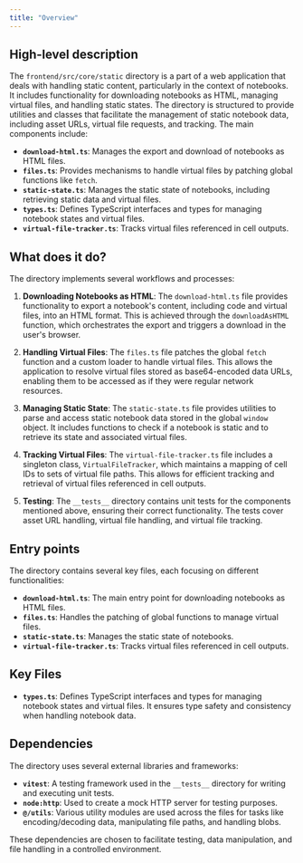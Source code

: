 ```yaml
---
title: "Overview"
---
```


## High-level description

The `frontend/src/core/static` directory is a part of a web application that deals with handling static content, particularly in the context of notebooks. It includes functionality for downloading notebooks as HTML, managing virtual files, and handling static states. The directory is structured to provide utilities and classes that facilitate the management of static notebook data, including asset URLs, virtual file requests, and tracking. The main components include:

- **`download-html.ts`**: Manages the export and download of notebooks as HTML files.
- **`files.ts`**: Provides mechanisms to handle virtual files by patching global functions like `fetch`.
- **`static-state.ts`**: Manages the static state of notebooks, including retrieving static data and virtual files.
- **`types.ts`**: Defines TypeScript interfaces and types for managing notebook states and virtual files.
- **`virtual-file-tracker.ts`**: Tracks virtual files referenced in cell outputs.

## What does it do?

The directory implements several workflows and processes:

1. **Downloading Notebooks as HTML**: The `download-html.ts` file provides functionality to export a notebook's content, including code and virtual files, into an HTML format. This is achieved through the `downloadAsHTML` function, which orchestrates the export and triggers a download in the user's browser.

2. **Handling Virtual Files**: The `files.ts` file patches the global `fetch` function and a custom loader to handle virtual files. This allows the application to resolve virtual files stored as base64-encoded data URLs, enabling them to be accessed as if they were regular network resources.

3. **Managing Static State**: The `static-state.ts` file provides utilities to parse and access static notebook data stored in the global `window` object. It includes functions to check if a notebook is static and to retrieve its state and associated virtual files.

4. **Tracking Virtual Files**: The `virtual-file-tracker.ts` file includes a singleton class, `VirtualFileTracker`, which maintains a mapping of cell IDs to sets of virtual file paths. This allows for efficient tracking and retrieval of virtual files referenced in cell outputs.

5. **Testing**: The `__tests__` directory contains unit tests for the components mentioned above, ensuring their correct functionality. The tests cover asset URL handling, virtual file handling, and virtual file tracking.

## Entry points

The directory contains several key files, each focusing on different functionalities:

- **`download-html.ts`**: The main entry point for downloading notebooks as HTML files.
- **`files.ts`**: Handles the patching of global functions to manage virtual files.
- **`static-state.ts`**: Manages the static state of notebooks.
- **`virtual-file-tracker.ts`**: Tracks virtual files referenced in cell outputs.

## Key Files

- **`types.ts`**: Defines TypeScript interfaces and types for managing notebook states and virtual files. It ensures type safety and consistency when handling notebook data.

## Dependencies

The directory uses several external libraries and frameworks:

- **`vitest`**: A testing framework used in the `__tests__` directory for writing and executing unit tests.
- **`node:http`**: Used to create a mock HTTP server for testing purposes.
- **`@/utils`**: Various utility modules are used across the files for tasks like encoding/decoding data, manipulating file paths, and handling blobs.

These dependencies are chosen to facilitate testing, data manipulation, and file handling in a controlled environment.